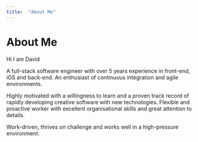 ```yaml
---
title:  "About Me"
---
```


# About Me

Hi I am David

A full-stack software engineer with over 5 years experience in front-end, iOS and back-end.
An enthusiast of continuous integration and agile environments.

Highly motivated with a willingness to learn and a proven track record of rapidly developing creative software with new technologies. Flexible and proactive worker with excellent organisational skills and great attention to details.

Work-driven, thrives on challenge and works well in a high-pressure environment.


